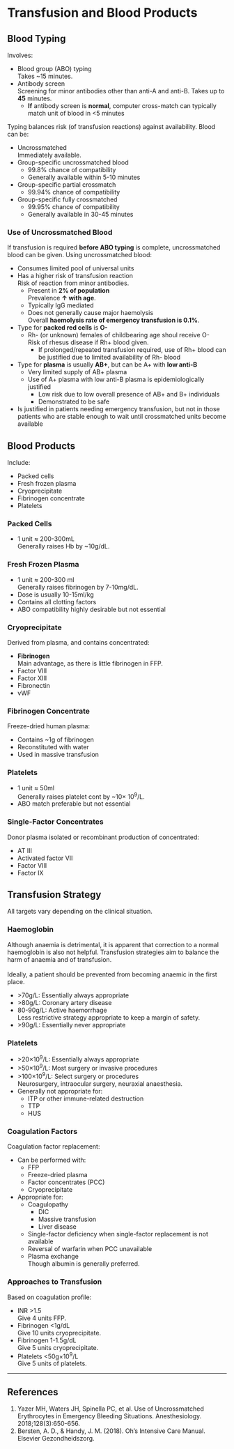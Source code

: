 # Transfusion and Blood Products {#sec-transfusion}


## Blood Typing

Involves:

* Blood group (ABO) typing\
Takes ~15 minutes.
* Antibody screen\
Screening for minor antibodies other than anti-A and anti-B. Takes up to **45** minutes.
	* **If** antibody screen is **normal**, computer cross-match can typically match unit of blood in <5 minutes

Typing balances risk (of transfusion reactions) against availability. Blood can be:

* Uncrossmatched\
Immediately available.
* Group-specific uncrossmatched blood\
	* 99.8% chance of compatibility
	* Generally available within 5-10 minutes
* Group-specific partial crossmatch
	* 99.94% chance of compatibility
* Group-specific fully crossmatched
	* 99.95% chance of compatibility
	* Generally available in 30-45 minutes


### Use of Uncrossmatched Blood

If transfusion is required **before ABO typing** is complete, uncrossmatched blood can be given. Using uncrossmatched blood:

* Consumes limited pool of universal units
* Has a higher risk of transfusion reaction\
Risk of reaction from minor antibodies.
	* Present in **2% of population**\
	Prevalence **↑ with age**.
	* Typically IgG mediated
	* Does not generally cause major haemolysis\
	Overall **haemolysis rate of emergency transfusion is 0.1%**.
* Type for **packed red cells** is **O-**
	* Rh- (or unknown) females of childbearing age shoul receive O-\
	Risk of rhesus disease if Rh+ blood given.
		* If prolonged/repeated transfusion required, use of Rh+ blood can be justified due to limited availability of Rh- blood
* Type for **plasma** is usually **AB+**, but can be A+ with **low anti-B**
	* Very limited supply of AB+ plasma
	* Use of A+ plasma with low anti-B plasma is epidemiologically justified\
		* Low risk due to low overall presence of AB+ and B+ individuals
		* Demonstrated to be safe
* Is justified in patients needing emergency transfusion, but not in those patients who are stable enough to wait until crossmatched units become available


## Blood Products

Include:

* Packed cells
* Fresh frozen plasma
* Cryoprecipitate
* Fibrinogen concentrate
* Platelets


### Packed Cells

* 1 unit ≈ 200-300mL\
Generally raises Hb by ~10g/dL.


### Fresh Frozen Plasma

* 1 unit ≈ 200-300 ml\
Generally raises fibrinogen by 7-10mg/dL.
* Dose is usually 10-15ml/kg
* Contains all clotting factors
* ABO compatibility highly desirable but not essential


### Cryoprecipitate

Derived from plasma, and contains concentrated:

* **Fibrinogen**\
Main advantage, as there is little fibrinogen in FFP.
* Factor VIII
* Factor XIII
* Fibronectin
* vWF


### Fibrinogen Concentrate

Freeze-dried human plasma:

* Contains ~1g of fibrinogen
* Reconstituted with water
* Used in massive transfusion


### Platelets

* 1 unit ≈ 50ml\
Generally raises platelet cont by ~10× 10^9^/L.
* ABO match preferable but not essential


### Single-Factor Concentrates

Donor plasma isolated or recombinant production of concentrated:

* AT III
* Activated factor VII
* Factor VIII
* Factor IX


## Transfusion Strategy

:::info
All targets vary depending on the clinical situation.
:::

### Haemoglobin

:::column-margin
Although anaemia is detrimental, it is apparent that correction to a normal haemoglobin is also not helpful. Transfusion strategies aim to balance the harm of anaemia and of transfusion.\
\
Ideally, a patient should be prevented from becoming anaemic in the first place.
:::

* \>70g/L: Essentially always appropriate
* \>80g/L: Coronary artery disease
* 80-90g/L: Active haemorrhage\
Less restrictive strategy appropriate to keep a margin of safety.
* \>90g/L: Essentially never appropriate


### Platelets

* \>20×10^9^/L: Essentially always appropriate
* \>50×10^9^/L: Most surgery or invasive procedures 
* \>100×10^9^/L: Select surgery or procedures\
Neurosurgery, intraocular surgery, neuraxial anaesthesia.
* Generally not appropriate for:
	* ITP or other immune-related destruction
	* TTP
	* HUS


### Coagulation Factors

Coagulation factor replacement:

* Can be performed with:
	* FFP
	* Freeze-dried plasma
	* Factor concentrates (PCC)
	* Cryoprecipitate
* Appropriate for:
	* Coagulopathy
		* DIC
		* Massive transfusion
		* Liver disease
	* Single-factor deficiency when single-factor replacement is not available
	* Reversal of warfarin when PCC unavailable
	* Plasma exchange\
	Though albumin is generally preferred.


### Approaches to Transfusion

Based on coagulation profile:

* INR >1.5\
Give 4 units FFP.
* Fibrinogen <1g/dL\
Give 10 units cryoprecipitate.
* Fibrinogen 1-1.5g/dL\
Give 5 units cryoprecipitate.
* Platelets <50g×10^9^/L\
Give 5 units of platelets.



---

## References

1. Yazer MH, Waters JH, Spinella PC, et al. Use of Uncrossmatched Erythrocytes in Emergency Bleeding Situations. Anesthesiology. 2018;128(3):650-656.
2. Bersten, A. D., & Handy, J. M. (2018). Oh’s Intensive Care Manual. Elsevier Gezondheidszorg.